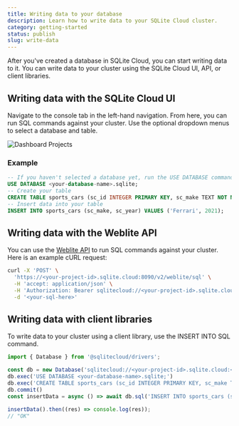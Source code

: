 ```yaml
---
title: Writing data to your database
description: Learn how to write data to your SQLite Cloud cluster.
category: getting-started
status: publish
slug: write-data
---
```


After you've created a database in SQLite Cloud, you can start writing data to it. You can write data to your cluster using the SQLite Cloud UI, API, or client libraries.

## Writing data with the SQLite Cloud UI
Navigate to the console tab in the left-hand navigation. From here, you can run SQL commands against your cluster. Use the optional dropdown menus to select a database and table.

![Dashboard Projects](@docs-website-assets/introduction/dashboard_console.png)

### Example
```sql
-- If you haven't selected a database yet, run the USE DATABASE command
USE DATABASE <your-database-name>.sqlite; 
-- Create your table
CREATE TABLE sports_cars (sc_id INTEGER PRIMARY KEY, sc_make TEXT NOT NULL, sc_year INTEGER NOT NULL);
-- Insert data into your table
INSERT INTO sports_cars (sc_make, sc_year) VALUES ('Ferrari', 2021);
```

## Writing data with the Weblite API
You can use the [Weblite API](/docs/weblite) to run SQL commands against your cluster. Here is an example cURL request:

```bash
curl -X 'POST' \
  'https://<your-project-id>.sqlite.cloud:8090/v2/weblite/sql' \
  -H 'accept: application/json' \
  -H 'Authorization: Bearer sqlitecloud://<your-project-id>.sqlite.cloud:8860?apikey=<your-api-key>' \
  -d '<your-sql-here>'
```

## Writing data with client libraries
To write data to your cluster using a client library, use the INSERT INTO SQL command. 

```javascript
import { Database } from '@sqlitecloud/drivers';

const db = new Database('sqlitecloud://<your-project-id>.sqlite.cloud:<your-host-port>?apikey=<your-api-key>')
db.exec('USE DATABASE <your-database-name>.sqlite;')
db.exec('CREATE TABLE sports_cars (sc_id INTEGER PRIMARY KEY, sc_make TEXT NOT NULL, sc_year INTEGER NOT NULL);')
db.commit()
const insertData = async () => await db.sql('INSERT INTO sports_cars (sc_make, sc_year) VALUES (?, ?)', 'Ferrari', 2021);

insertData().then((res) => console.log(res));
// "OK"
```

